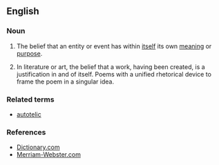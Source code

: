 ==English==

===Noun===
{{en-noun|-}}

# The belief that an entity or event has within [[itself]] its own [[meaning]] or [[purpose]].
# {{art}} In literature or art, the belief that a work, having been created, is a justification in and of itself. Poems with a unified rhetorical device to frame the poem in a singular idea.

===Related terms===
* [[autotelic]]

===References===
* [http://dictionary.reference.com/browse/autotelism Dictionary.com]
* [http://www.m-w.com/dictionary/autotelism Merriam-Webster.com]